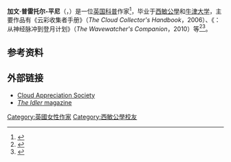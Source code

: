 '''加文·普雷托尔-平尼'''（{{lang-en|Gavin Edmund Pretor-Pinney}}，{{bd|1950年|}}）是一位[[英国|英国]][[大众科学|科普]]作家<ref name="csguide">{{cite web|url=http://www.convilleandwalsh.com/index.php/authors/author/gavin-pretor-pinney/|title=The Cloudspotter's Guide|publisher=[[Conville_and_Walsh|Conville and Walsh]]|accessdate=2020-11-20|archive-date=2015-10-05|archive-url=https://web.archive.org/web/20151005164810/http://www.convilleandwalsh.com/index.php/authors/author/gavin-pretor-pinney/|dead-url=no}}</ref>，毕业于[[西敏公學|西敏公學]]和[[牛津大学|牛津大学]]，主要作品有《云彩收集者手册》（''The Cloud Collector's Handbook''，2006）、《{{le|波行天下|The Wavewatcher's Companion}}：从神经脉冲到登月计划》（''The Wavewatcher's Companion''，2010）等<ref name="wwcomp">{{cite web |url=http://cloudappreciationsociety.org/wavewatchers-companion/ |title=The Wavewatcher’s Companion |accessdate=2020-11-20 |archive-date=2016-09-10 |archive-url=https://web.archive.org/web/20160910021721/https://cloudappreciationsociety.org/wavewatchers-companion/ |dead-url=no }}</ref><ref>{{cite news |url=https://www.telegraph.co.uk/culture/books/7814714/The-Wavewatchers-Companion-by-Gavin-Pretor-Pinney-review.html |title=Daily Telegraph review |location=London |work=The Daily Telegraph |date=13 June 2010 |accessdate=2020-11-20 |archive-date=2017-05-15 |archive-url=https://web.archive.org/web/20170515190749/http://www.telegraph.co.uk/culture/books/7814714/The-Wavewatchers-Companion-by-Gavin-Pretor-Pinney-review.html |dead-url=no }}</ref>。

== 参考资料 ==
{{reflist|25em}}
== 外部链接 ==
*[http://cloudappreciationsociety.org/ Cloud Appreciation Society] {{Wayback|url=http://cloudappreciationsociety.org/ |date=20090612230709 }}
*[http://idler.co.uk/ ''The Idler'' magazine] {{Wayback|url=http://idler.co.uk/ |date=20201220074253 }}

{{Authority control}}
{{DEFAULTSORT:Pretor-Pinney, Gavin}}

[[Category:英國女性作家|Category:英國女性作家]]
[[Category:西敏公學校友|Category:西敏公學校友]]